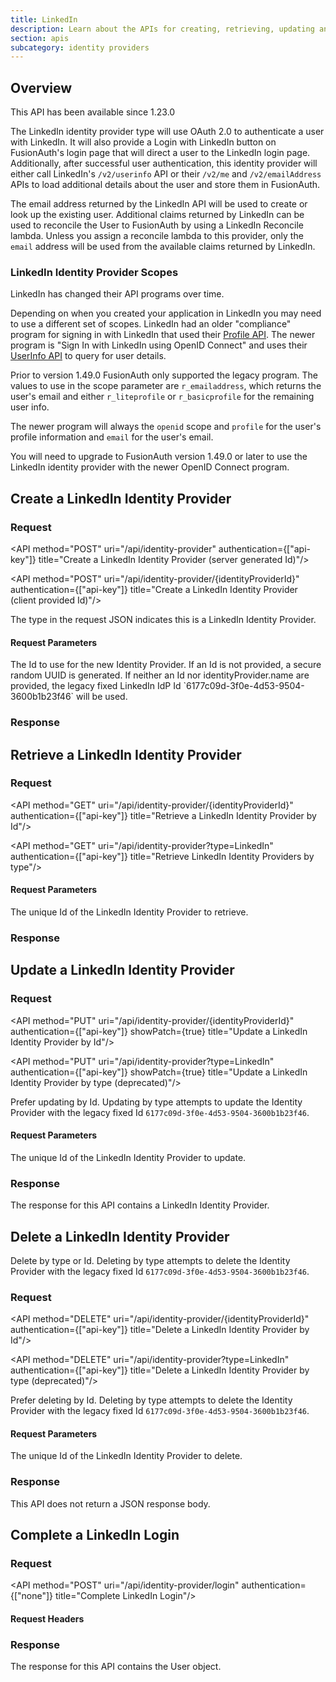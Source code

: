 ```yaml
---
title: LinkedIn
description: Learn about the APIs for creating, retrieving, updating and disabling a LinkedIn identity provider.
section: apis
subcategory: identity providers
---
```



## Overview

<Aside type="version">
This API has been available since 1.23.0
</Aside>

The LinkedIn identity provider type will use OAuth 2.0 to authenticate a user with LinkedIn. It will also provide a <InlineUIElement>Login with LinkedIn</InlineUIElement> button on FusionAuth's login page that will direct a user to the LinkedIn login page. Additionally, after successful user authentication, this identity provider will either call LinkedIn's `/v2/userinfo` API or their `/v2/me` and `/v2/emailAddress` APIs to load additional details about the user and store them in FusionAuth.

The email address returned by the LinkedIn API will be used to create or look up the existing user. Additional claims returned by LinkedIn can be used to reconcile the User to FusionAuth by using a LinkedIn Reconcile lambda. Unless you assign a reconcile lambda to this provider, only the `email` address will be used from the available claims returned by LinkedIn.

<TokenStorageNote idp_long_lived_token_type="access_token"
                  idp_display_name={idp_display_name}
                  idp_linking_strategy={idp_linking_strategy}
                  token_name="access_token"
                  return_text="login endpoint" />



### LinkedIn Identity Provider Scopes

<Aside type="caution">
LinkedIn has changed their API programs over time.
</Aside>

Depending on when you created your application in LinkedIn you may need to use a different set of scopes. LinkedIn had an older "compliance" program for signing in with LinkedIn that used their [Profile API](https://learn.microsoft.com/en-us/linkedin/shared/integrations/people/profile-api). The newer program is "Sign In with LinkedIn using OpenID Connect" and uses their [UserInfo API](https://learn.microsoft.com/en-us/linkedin/consumer/integrations/self-serve/sign-in-with-linkedin-v2#api-request-to-retreive-member-details) to query for user details.

Prior to version 1.49.0 FusionAuth only supported the legacy program. The values to use in the <InlineField>scope</InlineField> parameter are `r_emailaddress`, which returns the user's email and either `r_liteprofile` or `r_basicprofile` for the remaining user info.

The newer program will always the `openid` scope and `profile` for the user's profile information and `email` for the user's email.

You will need to upgrade to FusionAuth version 1.49.0 or later to use the LinkedIn identity provider with the newer OpenID Connect program.

## Create a LinkedIn Identity Provider

### Request

<API method="POST" uri="/api/identity-provider" authentication={["api-key"]} title="Create a LinkedIn Identity Provider (server generated Id)"/>

<API method="POST" uri="/api/identity-provider/{identityProviderId}" authentication={["api-key"]} title="Create a LinkedIn Identity Provider (client provided Id)"/>

The <InlineField>type</InlineField> in the request JSON indicates this is a LinkedIn Identity Provider.

#### Request Parameters

<APIBlock>
  <APIField name="identityProviderId" type="UUID" optional defaults="secure random UUID" since="1.61.0">
    The Id to use for the new Identity Provider. If an Id is not provided, a secure random UUID is generated. If neither an Id nor <InlineField>identityProvider.name</InlineField> are provided, the legacy fixed LinkedIn IdP Id `6177c09d-3f0e-4d53-9504-3600b1b23f46` will be used.
  </APIField>
</APIBlock>

<LinkedinRequestBody idp_display_name={idp_display_name}
                     idp_enforce_email_verified_claim={idp_enforce_email_verified_claim}
                     idp_linking_strategy={idp_linking_strategy}
                     idp_since={idp_since}/>

### Response

<StandardPostResponseCodes never_search_error />

<LinkedinResponseBody idp_display_name={idp_display_name}
                      idp_linking_strategy={idp_linking_strategy}
                      idp_since={idp_since}/>

## Retrieve a LinkedIn Identity Provider

### Request

<API method="GET" uri="/api/identity-provider/{identityProviderId}" authentication={["api-key"]} title="Retrieve a LinkedIn Identity Provider by Id"/>

<API method="GET" uri="/api/identity-provider?type=LinkedIn" authentication={["api-key"]} title="Retrieve LinkedIn Identity Providers by type"/>

#### Request Parameters

<APIBlock>
  <APIField name="identityProviderId" type="UUID" required>
    The unique Id of the LinkedIn Identity Provider to retrieve.
  </APIField>
</APIBlock>

### Response

<StandardGetResponseCodes never_search_error />


<LinkedinResponseBody idp_display_name={idp_display_name}
                      idp_linking_strategy={idp_linking_strategy}
                      idp_since={idp_since}/>

## Update a LinkedIn Identity Provider

<GenericUpdateExplanationFragment capitalized_object_name="LinkedIn Identity Provider" />

### Request

<API method="PUT" uri="/api/identity-provider/{identityProviderId}" authentication={["api-key"]} showPatch={true} title="Update a LinkedIn Identity Provider by Id"/>

<API method="PUT" uri="/api/identity-provider?type=LinkedIn" authentication={["api-key"]} showPatch={true} title="Update a LinkedIn Identity Provider by type (deprecated)"/>

<DeprecatedSince since="1.61.0">Prefer updating by Id. Updating by type attempts to update the Identity Provider with the legacy fixed Id `6177c09d-3f0e-4d53-9504-3600b1b23f46`.</DeprecatedSince>

#### Request Parameters

<APIBlock>
  <APIField name="identityProviderId" type="UUID" required>
    The unique Id of the LinkedIn Identity Provider to update.
  </APIField>
</APIBlock>

<LinkedinRequestBody idp_display_name={idp_display_name}
                     idp_enforce_email_verified_claim={idp_enforce_email_verified_claim}
                     idp_linking_strategy={idp_linking_strategy}
                     idp_since={idp_since} />

### Response

The response for this API contains a LinkedIn Identity Provider.

<StandardPutResponseCodes never_search_error />

<LinkedinResponseBody idp_display_name={idp_display_name}
                      idp_linking_strategy={idp_linking_strategy}
                      idp_since={idp_since}/>

## Delete a LinkedIn Identity Provider

Delete by type or Id. Deleting by type attempts to delete the Identity Provider with the legacy fixed Id `6177c09d-3f0e-4d53-9504-3600b1b23f46`.

### Request

<API method="DELETE" uri="/api/identity-provider/{identityProviderId}" authentication={["api-key"]} title="Delete a LinkedIn Identity Provider by Id"/>

<API method="DELETE" uri="/api/identity-provider?type=LinkedIn" authentication={["api-key"]} title="Delete a LinkedIn Identity Provider by type (deprecated)"/>

<DeprecatedSince since="1.61.0">Prefer deleting by Id. Deleting by type attempts to delete the Identity Provider with the legacy fixed Id `6177c09d-3f0e-4d53-9504-3600b1b23f46`.</DeprecatedSince>

#### Request Parameters

<APIBlock>
  <APIField name="identityProviderId" type="UUID" required>
    The unique Id of the LinkedIn Identity Provider to delete.
  </APIField>
</APIBlock>

### Response

This API does not return a JSON response body.

<StandardDeleteResponseCodes never_search_error />


## Complete a LinkedIn Login

<CompleteLoginText idp_display_name={idp_display_name} token_text_with_article="an id token" token_text="id token" />

### Request

<API method="POST" uri="/api/identity-provider/login" authentication={["none"]} title="Complete LinkedIn Login"/>

#### Request Headers

<APIBlock>
  <XForwardedForHeader />
  <XFusionauthTenantIdHeaderScopedOperationRowOnly />
</APIBlock>

<IdentityProviderLoginRequestBody idp_display_name={idp_display_name}
                                  idp_linking_strategy={idp_linking_strategy}
                                  idp_since={idp_since} />

### Response

The response for this API contains the User object.

<IdentityProviderLoginResponseBody idp_display_name={idp_display_name}
                                   idp_linking_strategy={idp_linking_strategy}
                                   idp_since={idp_since}/>
